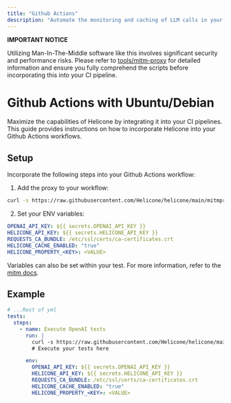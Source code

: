 ```yaml
---
title: "Github Actions"
description: "Automate the monitoring and caching of LLM calls in your CI pipelines"
---
```


<Warning> 
<b>IMPORTANT NOTICE</b>

Utilizing Man-In-The-Middle software like this involves significant security and performance risks. Please refer to [tools/mitm-proxy](/tools/mitm-proxy) for detailed information and ensure you fully comprehend the scripts before incorporating this into your CI pipeline.

</Warning>

# Github Actions with Ubuntu/Debian

Maximize the capabilities of Helicone by integrating it into your CI pipelines. This guide provides instructions on how to incorporate Helicone into your Github Actions workflows.

## Setup

Incorporate the following steps into your Github Actions workflow:

1. Add the proxy to your workflow:

```bash
curl -s https://raw.githubusercontent.com/Helicone/helicone/main/mitmproxy.sh | bash -s start
```

2. Set your ENV variables:

```yml
OPENAI_API_KEY: ${{ secrets.OPENAI_API_KEY }}
HELICONE_API_KEY: ${{ secrets.HELICONE_API_KEY }}
REQUESTS_CA_BUNDLE: /etc/ssl/certs/ca-certificates.crt
HELICONE_CACHE_ENABLED: "true"
HELICONE_PROPERTY_<KEY>: <VALUE>
```

Variables can also be set within your test. For more information, refer to the [mitm docs](/tools/mitm-proxy).

## Example

```yml
# ...Rest of yml
tests:
  steps:
    - name: Execute OpenAI tests
      run: |
        curl -s https://raw.githubusercontent.com/Helicone/helicone/main/mitmproxy.sh | bash -s start
        # Execute your tests here

      env:
        OPENAI_API_KEY: ${{ secrets.OPENAI_API_KEY }}
        HELICONE_API_KEY: ${{ secrets.HELICONE_API_KEY }}
        REQUESTS_CA_BUNDLE: /etc/ssl/certs/ca-certificates.crt
        HELICONE_CACHE_ENABLED: "true"
        HELICONE_PROPERTY_<KEY>: <VALUE>
```
